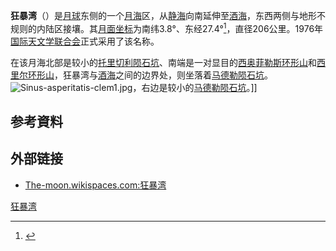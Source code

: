 {{Infobox Lunar mare
|name=狂暴湾（Sinus Asperitatis）
|image=[[Image:Sinus-asperitatis-clem1.jpg|240px]]
|caption=
|latitude=3.8
|N_or_S=S
|longitude=27.4
|E_or_W=E
|diameter=206 公里
|eponym=狂暴之湾
}}

'''狂暴湾'''（{{lang-la|Sinus Asperitatis}}）是[[月球|月球]]东侧的一个[[月海|月海]]区，从[[静海|静海]]向南延伸至[[酒海|酒海]]，东西两侧与地形不规则的内陆区接壤。其[[月面坐标|月面坐标]]为南纬3.8°、东经27.4°<ref name="IAU_data">{{cite web |url=http://planetarynames.wr.usgs.gov/Feature/5561 |title=Gazetteer of Planetary Nomenclature |publisher=International Astronomical Union (IAU) Working Group for Planetary System Nomenclature (WGPSN) |accessdate=2010-08-10 |archiveurl=https://www.webcitation.org/67RRgF2Ma?url=http://planetarynames.wr.usgs.gov/Feature/5561 |archivedate=2012-05-05 |deadurl=yes }}</ref>，直径206公里。1976年[[国际天文学联合会|国际天文学联合会]]正式采用了该名称。

在该月海北部是较小的[[托里切利陨石坑|托里切利陨石坑]]、南端是一对显目的[[西奥菲勒斯环形山|西奥菲勒斯环形山]]和[[西里尔环形山|西里尔环形山]]，狂暴湾与[[酒海|酒海]]之间的边界处，则坐落着[[马德勒陨石坑|马德勒陨石坑]]。
[[Image:Sinus-asperitatis-clem1.jpg|thumb]]，右边是较小的[[马德勒陨石坑|马德勒陨石坑]]。]]

== 参考資料 ==
{{reflist}}

== 外部链接 ==
* [http://the-moon.wikispaces.com/Sinus+Asperitatis The-moon.wikispaces.com:狂暴湾] {{Wayback|url=http://the-moon.wikispaces.com/Sinus+Asperitatis |date=20180531192528 }}
{{月海}}

[[Category:月海|狂暴湾]]